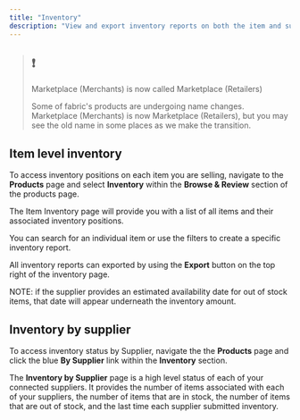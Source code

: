 ```yaml
---
title: "Inventory"
description: "View and export inventory reports on both the item and supplier levels."
---
```


> ## ❗️
> 
> Marketplace (Merchants) is now called Marketplace (Retailers)
> 
> Some of fabric's products are undergoing name changes. Marketplace (Merchants) is now Marketplace (Retailers), but you may see the old name in some places as we make the transition.

## Item level inventory

To access inventory positions on each item you are selling, navigate to the **Products** page and select **Inventory** within the **Browse & Review** section of the products page.

The Item Inventory page will provide you with a list of all items and their associated inventory positions. 

You can search for an individual item or use the filters to create a specific inventory report.

All inventory reports can exported by using the **Export** button on the top right of the inventory page. 

NOTE: if the supplier provides an estimated availability date for out of stock items, that date will appear underneath the inventory amount. 

## Inventory by supplier

To access inventory status by Supplier, navigate the the **Products** page and click the blue **By Supplier** link within the **Inventory** section.

The **Inventory by Supplier** page is a high level status of each of your connected suppliers. It provides the number of items associated with each of your suppliers, the number of items that are in stock, the number of items that are out of stock, and the last time each supplier submitted inventory.